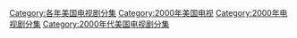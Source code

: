 [[Category:各年美国电视剧分集|Category:各年美国电视剧分集]]
[[Category:2000年美国电视|Category:2000年美国电视]]
[[Category:2000年电视剧分集|Category:2000年电视剧分集]]
[[Category:2000年代美国电视剧分集|Category:2000年代美国电视剧分集]]